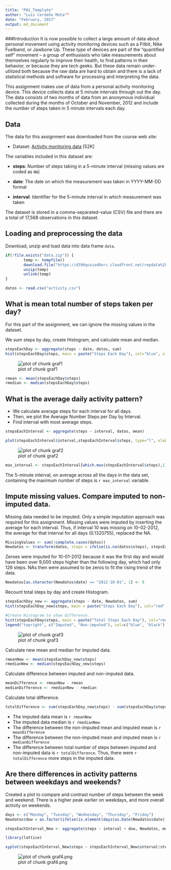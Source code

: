 ```yaml
---
title: "PA1_Template"
author: "Luis Cerdeño Mota""
date: "February, 2017"
output: md_document
---
```



###Introduction
It is now possible to collect a large amount of data about personal movement using activity monitoring devices such as a Fitbit, Nike Fuelband, or Jawbone Up. These type of devices are part of the “quantified self” movement – a group of enthusiasts who take measurements about themselves regularly to improve their health, to find patterns in their behavior, or because they are tech geeks. But these data remain under-utilized both because the raw data are hard to obtain and there is a lack of statistical methods and software for processing and interpreting the data.

This assignment makes use of data from a personal activity monitoring device. This device collects data at 5 minute intervals through out the day. The data consists of two months of data from an anonymous individual collected during the months of October and November, 2012 and include the number of steps taken in 5 minute intervals each day.

## Data
The data for this assignment was downloaded from the course web
site:

* Dataset: [Activity monitoring data](https://d396qusza40orc.cloudfront.net/repdata%2Fdata%2Factivity.zip) [52K]

The variables included in this dataset are:

* **steps**: Number of steps taking in a 5-minute interval (missing
    values are coded as `NA`)

* **date**: The date on which the measurement was taken in YYYY-MM-DD
    format

* **interval**: Identifier for the 5-minute interval in which
    measurement was taken

The dataset is stored in a comma-separated-value (CSV) file and there are a total of 17,568 observations in this dataset.

## Loading and preprocessing the data
Download, unzip and load data into data frame `data`. 
```r
if(!file.exists("data.zip")) {
        temp <- tempfile()
        download.file("https://d396qusza40orc.cloudfront.net/repdata%2Fdata%2Factivity.zip",temp)
        unzip(temp)
        unlink(temp)
}

datos <- read.csv("activity.csv")
```


## What is mean total number of steps taken per day?
For this part of the assignment, we can ignore the missing values in the dataset.

We sum steps by day, create Histogram, and calculate mean and median.
```r
stepsEachDay <- aggregate(steps ~ date, datos, sum)
hist(stepsEachDay$steps, main = paste("Steps Each Day"), col="blue", xlab="Steps")
```

![plot of chunk graf1](./instructions_fig/graf1.png)

```r
rmean <- mean(stepsEachDay$steps)
rmedian <- median(stepsEachDay$steps)
```

## What is the average daily activity pattern?
* We calculate average steps for each interval for all days. 
* Then, we plot the Average Number Steps per Day by Interval. 
* Find interval with most average steps. 
```r
stepsEachInterval <- aggregate(steps ~ interval, datos, mean)

plot(stepsEachInterval$interval,stepsEachInterval$steps, type="l", xlab="Interval", ylab="Steps",main="Average Steps per Day by Interval")
```

![plot of chunk graf2](./instructions_fig/graf2.png) 

```r
max_interval <- stepsEachInterval[which.max(stepsEachInterval$steps),1]
```

The 5-minute interval, on average across all the days in the data set, containing the maximum number of steps is `r max_interval` variable.

## Impute missing values. Compare imputed to non-imputed data.
Missing data needed to be imputed. Only a simple imputation approach was required for this assignment. 
Missing values were imputed by inserting the average for each interval. Thus, if interval 10 was missing on 10-02-2012, the average for that interval for all days (0.1320755), replaced the NA.

```r
MissingValues <- sum(!complete.cases(datos))
Newdatos <- transform(datos, steps = ifelse(is.na(datos$steps), stepsEachInterval$steps[match(datos$interval, stepsEachInterval$interval)], datos$steps))
```

Zeroes were imputed for 10-01-2012 because it was the first day and would have been over 9,000 steps higher than the following day, which had only 126 steps. NAs then were assumed to be zeros to fit the rising trend of the data. 
```r
Newdatos[as.character(Newdatos$date) == "2012-10-01", 1] <- 0
```

Recount total steps by day and create Histogram. 
```r
stepsEachDay_new <- aggregate(steps ~ date, Newdatos, sum)
hist(stepsEachDay_new$steps, main = paste("Steps Each Day"), col="red", xlab="Steps")

#Create Histogram to show difference. 
hist(stepsEachDay$steps, main = paste("Total Steps Each Day"), col="red", xlab="Number of Steps", add=T)
legend("topright", c("Imputed", "Non-imputed"), col=c("blue", "black"), lwd=10)
```

![plot of chunk graf3](./instructions_fig/graf3.png) 

Calculate new mean and median for imputed data. 
```r
rmeanNew <- mean(stepsEachDay_new$steps)
rmedianNew <- median(stepsEachDay_new$steps)
```

Calculate difference between imputed and non-imputed data.
```r
meanDifference <- rmeanNew - rmean
medianDifference <- rmedianNew - rmedian
```

Calculate total difference.
```r
totalDifference <- sum(stepsEachDay_new$steps) - sum(stepsEachDay$steps)
```
* The imputed data mean is `r rmeanNew`
* The imputed data median is `r rmedianNew`
* The difference between the non-imputed mean and imputed mean is `r meanDifference`
* The difference between the non-imputed mean and imputed mean is `r medianDifference`
* The difference between total number of steps between imputed and non-imputed data is `r totalDifference`. Thus, there were `r totalDifference` more steps in the imputed data.

## Are there differences in activity patterns between weekdays and weekends?
Created a plot to compare and contrast number of steps between the week and weekend. There is a higher peak earlier on weekdays, and more overall activity on weekends.  
``` r
days <- c("Monday", "Tuesday", "Wednesday", "Thursday", "Friday")
Newdatos$dow = as.factor(ifelse(is.element(days(as.Date(Newdatos$date)),days), "Day", "Weekend"))

stepsEachInterval_New <- aggregate(steps ~ interval + dow, Newdatos, mean)

library(lattice)

xyplot(stepsEachInterval_New$steps ~ stepsEachInterval_New$interval|stepsEachInterval_New$dow, main="Average Steps per Day by Interval",xlab="Interval", ylab="Steps",layout=c(1,2), type="l")

```

![plot of chunk graf4.png](./instructions_fig/graf4.png)

